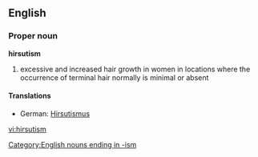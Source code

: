 {{wikipedia}}
==English==
===Proper noun===
'''hirsutism'''
# excessive and increased hair growth in women in locations where the occurrence of terminal hair normally is minimal or absent
====Translations====
*German: [[Hirsutismus]] {{m}}
[[Category:English nouns ending in -ism]]

[[vi:hirsutism]]